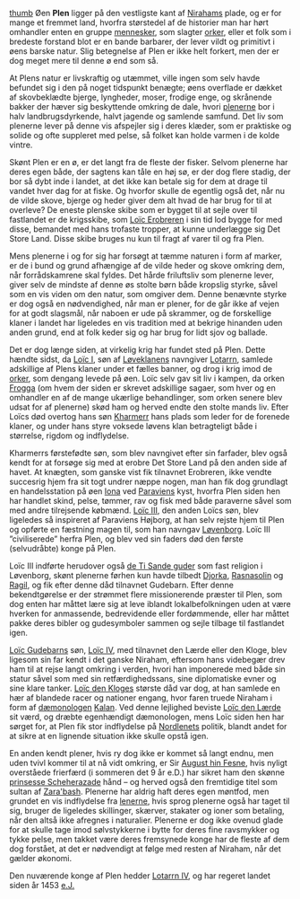 {{title:Plen}}
{{author:Laura Holmegaard}}
{{timestamp:2009-09-26T07:51:27Z}}
{{copyright:Plen}}
[[Fil:Plen.jpg|thumb]]
Øen '''Plen''' ligger på den vestligste kant af [[Niraham|Nirahams]] plade, og er for mange et fremmet land, hvorfra størstedel af de historier man har hørt omhandler enten en gruppe [[menneske|mennesker]], som slagter [[ork|orker]], eller et folk som i bredeste forstand blot er en bande barbarer, der lever vildt og primitivt i øens barske natur.
Slig betegnelse af Plen er ikke helt forkert, men der er dog meget mere til denne ø end som så.

At Plens natur er livskraftig og utæmmet, ville ingen som selv havde befundet sig i den på noget tidspunkt benægte; øens overflade er dækket af skovbeklædte bjerge, lyngheder, moser, frodige enge, og skrånende bakker der hæver sig beskyttende omkring de dale, hvori [[plener|plenerne]] bor i halv landbrugsdyrkende, halvt jagende og samlende samfund. Det liv som plenerne lever på denne vis afspejler sig i deres klæder, som er praktiske og solide og ofte suppleret med pelse, så folket kan holde varmen i de kolde vintre.

Skønt Plen er en ø, er det langt fra de fleste der fisker. Selvom plenerne har deres egen både, der sagtens kan tåle en høj sø, er der dog flere stadig, der bor så dybt inde i landet, at det ikke kan betale sig for dem at drage til vandet hver dag for at fiske. Og hvorfor skulle de egentlig også det, når nu de vilde skove, bjerge og heder giver dem alt hvad de har brug for til at overleve?
De eneste plenske skibe som er bygget til at sejle over til fastlandet er de krigsskibe, som [[Loïc Erobreren]] i sin tid lod bygge for med disse, bemandet med hans trofaste tropper, at kunne underlægge sig Det Store Land. Disse skibe bruges nu kun til fragt af varer til og fra Plen.

Mens plenerne i og for sig har forsøgt at tæmme naturen i form af marker, er de i bund og grund afhængige af de vilde heder og skove omkring dem, når forrådskamrene skal fyldes. Det hårde friluftsliv som plenerne lever, giver selv de mindste af denne øs stolte børn både kropslig styrke, såvel som en vis viden om den natur, som omgiver dem. Denne benævnte styrke er dog også en nødvendighed, når man er plener, for de går ikke af vejen for at godt slagsmål, når naboen er ude på skrammer, og de forskellige klaner i landet har ligeledes en vis tradition med at bekrige hinanden uden anden grund, end at folk keder sig og har brug for lidt sjov og ballade.

Det er dog længe siden, at virkelig krig har fundet sted på Plen. Dette hændte sidst, da [[Loïc I]], søn af [[Løveklanen|Løveklanens]] navngiver [[Lotarrn]], samlede adskillige af Plens klaner under et fælles banner, og drog i krig imod de [[ork|orker]], som dengang levede på øen. Loïc selv gav sit liv i kampen, da orken [[Frogga]] (om hvem der siden er skrevet adskillige sagaer, som hver og en omhandler en af de mange ukærlige behandlinger, som orken senere blev udsat for af plenerne) skød ham og herved endte den stolte mands liv. Efter Loïcs død overtog hans søn [[Kharmerr]] hans plads som leder for de forenede klaner, og under hans styre voksede løvens klan betragteligt både i størrelse, rigdom og indflydelse.

Kharmerrs førstefødte søn, som blev navngivet efter sin farfader, blev også kendt for at forsøge sig med at erobre Det Store Land på den anden side af havet. At knægten, som ganske vist fik tilnavnet Erobreren, ikke vendte succesrig hjem fra sit togt undrer næppe nogen, man han fik dog grundlagt en handelsstation på øen [[Iona]] ved [[Paravien|Paraviens]] kyst, hvorfra Plen siden hen har handlet skind, pelse, tømmer, rav og fisk med både paraverne såvel som med andre tilrejsende købmænd. [[Loïc III]], den anden Loïcs søn, blev ligeledes så inspireret af Paraviens Højborg, at han selv rejste hjem til Plen og opførte en fæstning magen til, som han navngav [[Løvenborg]]. Loïc III ”civiliserede” herfra Plen, og blev ved sin faders død den første (selvudråbte) konge på Plen.

Loïc III indførte herudover også [[guderne|de Ti Sande guder]] som fast religion i Løvenborg, skønt plenerne førhen kun havde tilbedt [[Djorka]], [[Rasnasolin]] og [[Ragil]], og fik efter denne dåd tilnavnet Gudebarn. Efter denne bekendtgørelse er der strømmet flere missionerende præster til Plen, som dog enten har måttet lære sig at leve iblandt lokalbefolkningen uden at være hverken for anmassende, bedrevidende eller fordømmende, eller har måttet pakke deres bibler og gudesymboler sammen og sejle tilbage til fastlandet igen.

[[Loïc Gudebarn|Loïc Gudebarns]] søn, [[Loïc IV]], med tilnavnet den Lærde eller den Kloge, blev ligesom sin far kendt i det ganske Niraham, eftersom hans videbegær drev ham til at rejse langt omkring i verden, hvori han imponerede med både sin statur såvel som med sin retfærdighedssans, sine diplomatiske evner og sine klare tanker.
[[Loïc den Kloges]] største dåd var dog, at han samlede en hær af blandede racer og nationer engang, hvor faren truede Niraham i form af [[dæmonolog|dæmonologen]] [[Kalan]]. Ved denne lejlighed beviste [[Loïc den Lærde]] sit værd, og dræbte egenhændigt dæmonologen, mens Loïc siden hen har sørget for, at Plen fik stor indflydelse på [[Nordlenet|Nordlenets]] politik, blandt andet for at sikre at en lignende situation ikke skulle opstå igen.

En anden kendt plener, hvis ry dog ikke er kommet så langt endnu, men uden tvivl kommer til at nå vidt omkring, er Sir [[August hin Fesne]], hvis nyligt overståede frierfærd (i sommeren det 9 år e.D.) har sikret ham den skønne [[prinsesse Scheherazade]] hånd – og herved også den fremtidige titel som sultan af [[Zara'bash]]. 
Plenerne har aldrig haft deres egen møntfod, men grundet en vis indflydelse fra [[lener|lenerne]], hvis sprog plenerne også har taget til sig, bruger de ligeledes skillinger, skærver, stakater og ioner som betaling, når den altså ikke afregnes i naturalier. Plenerne er dog ikke ovenud glade for at skulle tage imod sølvstykkerne i bytte for deres fine ravsmykker og tykke pelse, men takket være deres fremsynede konge har de fleste af dem dog forstået, at det er nødvendigt at følge med resten af Niraham, når det gælder økonomi.

Den nuværende konge af Plen hedder [[Lotarrn IV]], og har regeret landet siden år 1453 [[e.J.]]